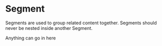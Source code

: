 
<Meta title="Components|Segment" />

# Segment

Segments are used to group related content together. Segments should never be nested inside another Segment.

<Story name="Segment">
  <Segment>
    <div>Anything can go in here</div>
  </Segment>
</Story>

<Props of={Segment} />
